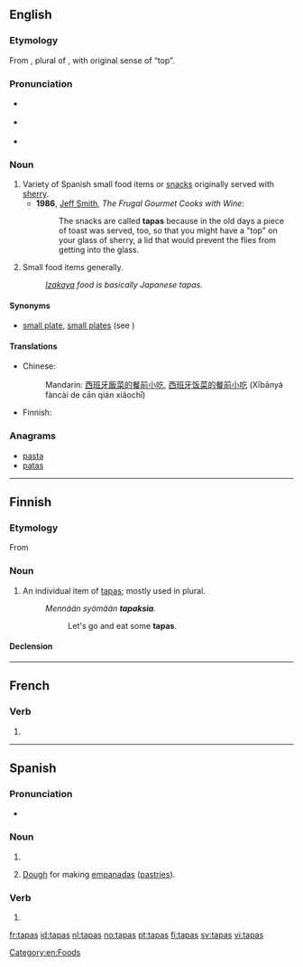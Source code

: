 ==English==

===Etymology===
From {{etyl|es}} {{term|tapas|lang=es}}, plural of {{term|tapa|lang=es}}, with original sense of “top”.

===Pronunciation===
* {{a|UK}} {{IPA|/ˈtæp.æs/|/ˈtæp.əs/}}
* {{a|US}} {{IPA|/ˈtæp.əs/|/ˈtɑːp.əs/}}
* {{audio|en-us-tapas.ogg|Audio (US)}} {{audio|En-us-ncalif-tapas.ogg|Audio (US, Northern California)}}
{{rfap|UK|UK}}

===Noun===
{{en-noun|-}}

# Variety of Spanish small food items or [[snack]]s originally served with [[sherry]].
#* '''1986''', [[w:Jeff Smith (TV personality)|Jeff Smith]], ''The Frugal Gourmet Cooks with Wine'':
#*: The snacks are called '''tapas''' because in the old days a piece of toast was served, too, so that you might have a "top" on your glass of sherry, a lid that would prevent the flies from getting into the glass.
# Small food items generally.
#:''[[izakaya|Izakaya]] food is basically Japanese tapas.''

====Synonyms====
* [[small plate]], [[small plates]] (see {{w|small plates}})

====Translations====
{{trans-top|variety of small foods}}
* Chinese:
*: Mandarin: [[西班牙]][[飯菜]][[的]][[餐]][[前]][[小吃]], [[西班牙]][[饭菜]][[的]][[餐]][[前]][[小吃]] (Xībānyá fàncài de cān qián xiǎochī)
{{trans-mid}}
* Finnish: {{t-|fi|tapas}}
{{trans-bottom}}

===Anagrams===
* [[pasta#English|pasta]]
* [[patas#English|patas]]

[[Category:en:Foods]]

----

==Finnish==

===Etymology===
From {{etyl|es|fi}}

===Noun===
{{fi-noun}}

# An individual item of [[tapas]]; mostly used in plural.
#: ''Mennään syömään '''tapaksia'''.''
#:: Let's go and eat some '''tapas'''.

====Declension====
{{fi-decl-vastaus|jala|a}}


----

==French==

===Verb===
{{fr-verb-form}}

# {{conjugation of|taper||2|s|[[past historic]]|lang=fr}}

----

==Spanish==

===Pronunciation===
* {{audio|Es-chile-tapas.ogg|Audio (Chile)}}

===Noun===
{{infl|es|noun form|g=f|g2=p}}

# {{form of|Plural form|lang=es|tapa}}
# {{Argentina}} [[dough|Dough]] for making [[empanada|empanadas]] ([[pastry|pastries]]).

===Verb===
{{es-verb-form|tapar}}

# {{es-verb form of|ending=ar|mood=indicative|tense=present|pers=2|formal=no|number=singular|[[tapar]]}}

[[fr:tapas]]
[[id:tapas]]
[[nl:tapas]]
[[no:tapas]]
[[pt:tapas]]
[[fi:tapas]]
[[sv:tapas]]
[[vi:tapas]]